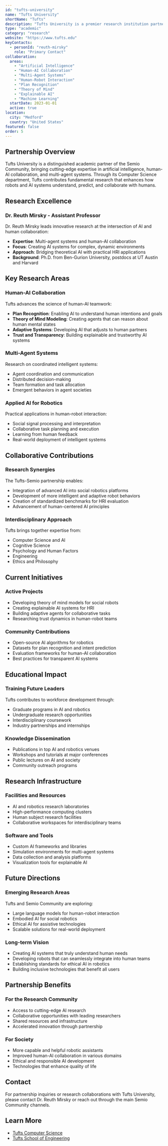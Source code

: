 ```yaml
---
id: "tufts-university"
name: "Tufts University"
shortName: "Tufts"
description: "Tufts University is a premier research institution partnering with Semio Community to advance artificial intelligence, multi-agent systems, and human-AI collaboration, with particular emphasis on creating intelligent systems that can effectively understand and work alongside humans."
type: "academic"
category: "research"
website: "https://www.tufts.edu"
keyContacts:
  - personId: "reuth-mirsky"
    role: "Primary Contact"
collaboration:
  areas:
    - "Artificial Intelligence"
    - "Human-AI Collaboration"
    - "Multi-Agent Systems"
    - "Human-Robot Interaction"
    - "Plan Recognition"
    - "Theory of Mind"
    - "Explainable AI"
    - "Machine Learning"
  startDate: 2023-01-01
  active: true
location:
  city: "Medford"
  country: "United States"
featured: false
order: 5
---
```


## Partnership Overview

Tufts University is a distinguished academic partner of the Semio Community, bringing cutting-edge expertise in artificial intelligence, human-AI collaboration, and multi-agent systems. Through its Computer Science department, Tufts contributes fundamental research that enhances how robots and AI systems understand, predict, and collaborate with humans.

## Research Excellence

### Dr. Reuth Mirsky - Assistant Professor

Dr. Reuth Mirsky leads innovative research at the intersection of AI and human collaboration:

- **Expertise**: Multi-agent systems and human-AI collaboration
- **Focus**: Creating AI systems for complex, dynamic environments
- **Approach**: Bridging theoretical AI with practical HRI applications
- **Background**: Ph.D. from Ben-Gurion University, postdocs at UT Austin and Harvard

## Key Research Areas

### Human-AI Collaboration

Tufts advances the science of human-AI teamwork:
- **Plan Recognition**: Enabling AI to understand human intentions and goals
- **Theory of Mind Modeling**: Creating agents that can reason about human mental states
- **Adaptive Systems**: Developing AI that adjusts to human partners
- **Trust and Transparency**: Building explainable and trustworthy AI systems

### Multi-Agent Systems

Research on coordinated intelligent systems:
- Agent coordination and communication
- Distributed decision-making
- Team formation and task allocation
- Emergent behaviors in agent societies

### Applied AI for Robotics

Practical applications in human-robot interaction:
- Social signal processing and interpretation
- Collaborative task planning and execution
- Learning from human feedback
- Real-world deployment of intelligent systems

## Collaborative Contributions

### Research Synergies

The Tufts-Semio partnership enables:
- Integration of advanced AI into social robotics platforms
- Development of more intelligent and adaptive robot behaviors
- Creation of standardized benchmarks for HRI evaluation
- Advancement of human-centered AI principles

### Interdisciplinary Approach

Tufts brings together expertise from:
- Computer Science and AI
- Cognitive Science
- Psychology and Human Factors
- Engineering
- Ethics and Philosophy

## Current Initiatives

### Active Projects
- Developing theory of mind models for social robots
- Creating explainable AI systems for HRI
- Building adaptive agents for collaborative tasks
- Researching trust dynamics in human-robot teams

### Community Contributions
- Open-source AI algorithms for robotics
- Datasets for plan recognition and intent prediction
- Evaluation frameworks for human-AI collaboration
- Best practices for transparent AI systems

## Educational Impact

### Training Future Leaders

Tufts contributes to workforce development through:
- Graduate programs in AI and robotics
- Undergraduate research opportunities
- Interdisciplinary coursework
- Industry partnerships and internships

### Knowledge Dissemination

- Publications in top AI and robotics venues
- Workshops and tutorials at major conferences
- Public lectures on AI and society
- Community outreach programs

## Research Infrastructure

### Facilities and Resources
- AI and robotics research laboratories
- High-performance computing clusters
- Human subject research facilities
- Collaborative workspaces for interdisciplinary teams

### Software and Tools
- Custom AI frameworks and libraries
- Simulation environments for multi-agent systems
- Data collection and analysis platforms
- Visualization tools for explainable AI

## Future Directions

### Emerging Research Areas

Tufts and Semio Community are exploring:
- Large language models for human-robot interaction
- Embodied AI for social robotics
- Ethical AI for assistive technologies
- Scalable solutions for real-world deployment

### Long-term Vision

- Creating AI systems that truly understand human needs
- Developing robots that can seamlessly integrate into human teams
- Establishing standards for ethical AI in robotics
- Building inclusive technologies that benefit all users

## Partnership Benefits

### For the Research Community
- Access to cutting-edge AI research
- Collaborative opportunities with leading researchers
- Shared resources and infrastructure
- Accelerated innovation through partnership

### For Society
- More capable and helpful robotic assistants
- Improved human-AI collaboration in various domains
- Ethical and responsible AI development
- Technologies that enhance quality of life

## Contact

For partnership inquiries or research collaborations with Tufts University, please contact Dr. Reuth Mirsky or reach out through the main Semio Community channels.

## Learn More

- [Tufts Computer Science](https://engineering.tufts.edu/cs)
- [Tufts School of Engineering](https://engineering.tufts.edu)
